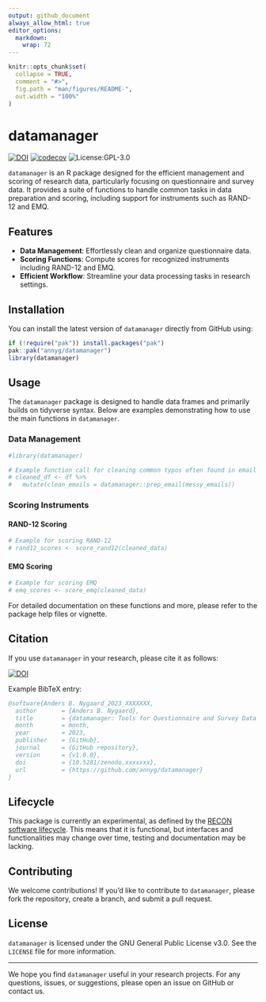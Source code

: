```yaml
---
output: github_document
always_allow_html: true
editor_options: 
  markdown: 
    wrap: 72
---
```


<!-- README.md is generated from README.Rmd. Please edit that file -->

```r
knitr::opts_chunk$set(
  collapse = TRUE,
  comment = "#>",
  fig.path = "man/figures/README-",
  out.width = "100%"
)
```

# datamanager

<!-- badges: start -->

[![DOI](https://zenodo.org/badge/DOI/10.5281/zenodo.xxxxxxx.svg)](https://doi.org/10.5281/zenodo.xxxxxxx)
[![codecov](https://codecov.io/gh/annyg/datamanager/branch/main/graph/badge.svg)](https://codecov.io/gh/annyg/datamanager)
![License:GPL-3.0](https://img.shields.io/badge/license-GPL--3.0-green.svg)

<!-- badges: end -->

`datamanager` is an R package designed for the efficient management and
scoring of research data, particularly focusing on questionnaire and
survey data. It provides a suite of functions to handle common tasks in
data preparation and scoring, including support for instruments such as
RAND-12 and EMQ.

## Features

-   **Data Management**: Effortlessly clean and organize questionnaire
    data.
-   **Scoring Functions**: Compute scores for recognized instruments
    including RAND-12 and EMQ.
-   **Efficient Workflow**: Streamline your data processing tasks in
    research settings.

## Installation

You can install the latest version of `datamanager` directly from GitHub
using:

```r
if (!require("pak")) install.packages("pak")
pak::pak("annyg/datamanager")
library(datamanager)
```

## Usage

The `datamanager` package is designed to handle data frames and
primarily builds on tidyverse syntax. Below are examples demonstrating
how to use the main functions in `datamanager`.

### Data Management

```r
#library(datamanager)

# Example function call for cleaning common typos often found in email adresses
# cleaned_df <- df %>%
#   mutate(clean_emails = datamanager::prep_email(messy_emails))
```

### Scoring Instruments

#### RAND-12 Scoring

```r
# Example for scoring RAND-12
# rand12_scores <- score_rand12(cleaned_data)
```

#### EMQ Scoring

```r
# Example for scoring EMQ
# emq_scores <- score_emq(cleaned_data)
```

For detailed documentation on these functions and more, please refer to
the package help files or vignette.

## Citation

If you use `datamanager` in your research, please cite it as follows:

[![DOI](https://zenodo.org/badge/DOI/10.5281/zenodo.xxxxxxx.svg)](https://doi.org/10.5281/zenodo.xxxxxxx)

Example BibTeX entry:

```bibtex
@software{Anders B. Nygaard_2023_XXXXXXX,
  author       = {Anders B. Nygaard},
  title        = {datamanager: Tools for Questionnaire and Survey Data Management},
  month        = month,
  year         = 2023,
  publisher    = {GitHub},
  journal      = {GitHub repository},
  version      = {v1.0.0},
  doi          = {10.5281/zenodo.xxxxxxx},
  url          = {https://github.com/annyg/datamanager}
}
```

## Lifecycle

This package is currently an experimental, as defined by the [RECON
software lifecycle](https://www.reconverse.org/lifecycle.html). This
means that it is functional, but interfaces and functionalities may
change over time, testing and documentation may be lacking.

## Contributing

We welcome contributions! If you’d like to contribute to `datamanager`,
please fork the repository, create a branch, and submit a pull request.

## License

`datamanager` is licensed under the GNU General Public License v3.0. See the `LICENSE` file for more information.


------------------------------------------------------------------------

We hope you find `datamanager` useful in your research projects. For any
questions, issues, or suggestions, please open an issue on GitHub or
contact us.
